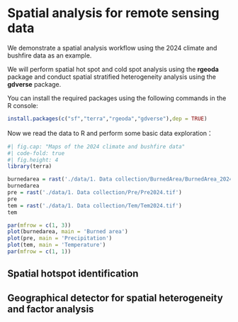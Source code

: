 # Spatial analysis for remote sensing data

We demonstrate a spatial analysis workflow using the 2024 climate and bushfire data as an example.

We will perform spatial hot spot and cold spot analysis using the **rgeoda** package and conduct spatial stratified heterogeneity analysis using the **gdverse** package.

You can install the required packages using the following commands in the R console:

```r
install.packages(c("sf","terra","rgeoda","gdverse"),dep = TRUE)
```

Now we read the data to R and perform some basic data exploration：

```r
#| fig.cap: "Maps of the 2024 climate and bushfire data"
#| code-fold: true
#| fig.height: 4
library(terra)

burnedarea = rast('./data/1. Data collection/BurnedArea/BurnedArea_2024.tif')
burnedarea
pre = rast('./data/1. Data collection/Pre/Pre2024.tif')
pre
tem = rast('./data/1. Data collection/Tem/Tem2024.tif')
tem

par(mfrow = c(1, 3))
plot(burnedarea, main = 'Burned area')
plot(pre, main = 'Precipitation')
plot(tem, main = 'Temperature')
par(mfrow = c(1, 1))
```


## Spatial hotspot identification

## Geographical detector for spatial heterogeneity and factor analysis